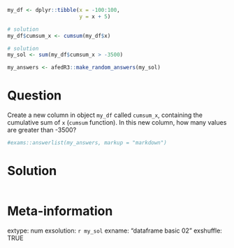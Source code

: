 ```r
my_df <- dplyr::tibble(x = -100:100, 
                       y = x + 5)

# solution
my_df$cumsum_x <- cumsum(my_df$x)

# solution
my_sol <- sum(my_df$cumsum_x > -3500)
```

```r
my_answers <- afedR3::make_random_answers(my_sol)

```


Question
========

Create a new column in object `my_df` called `cumsum_x`, containing the cumulative sum of `x` (`cumsum` function). In this new column, how many values are greater than -3500?

```r
#exams::answerlist(my_answers, markup = "markdown")
```

Solution
================

```r
```


Meta-information
================
extype: num
exsolution: `r my_sol`
exname: "dataframe basic 02"
exshuffle: TRUE


